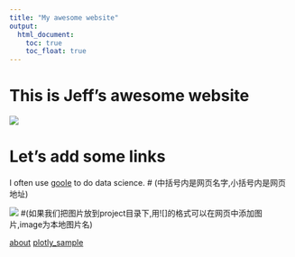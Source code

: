 ```yaml
---
title: "My awesome website"
output: 
  html_document:
    toc: true
    toc_float: true
---
```


# This is Jeff's awesome website

![](https://media.giphy.com/media/drXGoW1iudhKw/giphy.gif)

# Let's add some links

I often use [goole](https://www.google.com) to do data science. 
# (中括号内是网页名字,小括号内是网页地址)

![](WechatIMG62.jpeg) 
#(如果我们把图片放到project目录下,用![]的格式可以在网页中添加图片,image为本地图片名)

[about](about.html)
[plotly_sample](plotly_sample.html)